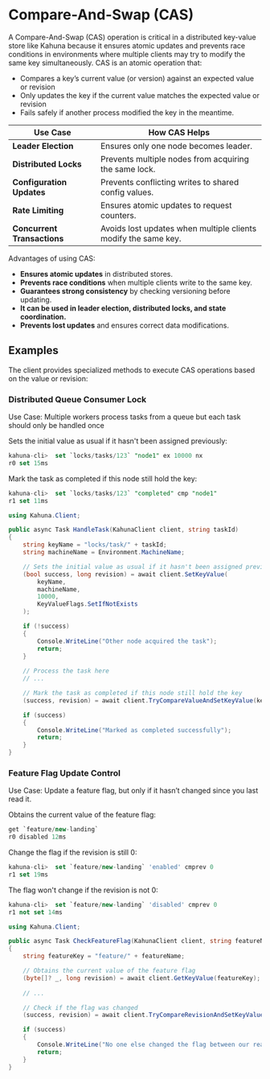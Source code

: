 
# Compare-And-Swap (CAS)


A Compare-And-Swap (CAS) operation is critical in a distributed key-value store like Kahuna because it ensures atomic updates and prevents race conditions in environments where multiple clients may try to modify the same key simultaneously. CAS is an atomic operation that:

 - Compares a key’s current value (or version) against an expected value or revision
 - Only updates the key if the current value matches the expected value or revision
 - Fails safely if another process modified the key in the meantime.

| **Use Case** | **How CAS Helps** |
|-------------|------------------|
| **Leader Election** | Ensures only one node becomes leader. |
| **Distributed Locks** | Prevents multiple nodes from acquiring the same lock. |
| **Configuration Updates** | Prevents conflicting writes to shared config values. |
| **Rate Limiting** | Ensures atomic updates to request counters. |
| **Concurrent Transactions** | Avoids lost updates when multiple clients modify the same key. |

Advantages of using CAS:

- **Ensures atomic updates** in distributed stores.
- **Prevents race conditions** when multiple clients write to the same key.
- **Guarantees strong consistency** by checking versioning before updating.
- **It can be used in leader election, distributed locks, and state coordination.**
- **Prevents lost updates** and ensures correct data modifications.

## Examples

The client provides specialized methods to execute CAS operations based on the value or revision:

### Distributed Queue Consumer Lock

Use Case: Multiple workers process tasks from a queue but each task should only be handled once

<Tabs>
<TabItem value="CLI">

Sets the initial value as usual if it hasn't been assigned previously:

```sql
kahuna-cli>  set `locks/tasks/123` "node1" ex 10000 nx
r0 set 15ms
```

Mark the task as completed if this node still hold the key:

```sql
kahuna-cli>  set `locks/tasks/123` "completed" cmp "node1"
r1 set 11ms
```

</TabItem>
<TabItem value="C#">

```csharp
using Kahuna.Client;

public async Task HandleTask(KahunaClient client, string taskId)
{
    string keyName = "locks/task/" + taskId;
    string machineName = Environment.MachineName;

    // Sets the initial value as usual if it hasn't been assigned previously
    (bool success, long revision) = await client.SetKeyValue(
        keyName, 
        machineName, 
        10000, 
        KeyValueFlags.SetIfNotExists
    );

    if (!success)
    {
        Console.WriteLine("Other node acquired the task");
        return;
    }
    
    // Process the task here
    // ...

    // Mark the task as completed if this node still hold the key
    (success, revision) = await client.TryCompareValueAndSetKeyValue(keyName, "completed", machineName, 0);

    if (success)
    {
        Console.WriteLine("Marked as completed successfully");
        return;
    }
}
```

</TabItem>
</Tabs>

### Feature Flag Update Control

Use Case: Update a feature flag, but only if it hasn’t changed since you last read it.

<Tabs>
<TabItem value="CLI">

Obtains the current value of the feature flag:

```sql
get `feature/new-landing`                 
r0 disabled 12ms
```

Change the flag if the revision is still 0:

```sql
kahuna-cli>  set `feature/new-landing` 'enabled' cmprev 0
r1 set 19ms
```

The flag won't change if the revision is not 0:

```sql
kahuna-cli>  set `feature/new-landing` 'disabled' cmprev 0
r1 not set 14ms
```

</TabItem>
<TabItem value="C#">

```csharp
using Kahuna.Client;

public async Task CheckFeatureFlag(KahunaClient client, string featureName)
{
    string featureKey = "feature/" + featureName;    

    // Obtains the current value of the feature flag
    (byte[]? _, long revision) = await client.GetKeyValue(featureKey);
            
    // ...

    // Check if the flag was changed
    (success, revision) = await client.TryCompareRevisionAndSetKeyValue(featureKey, "enabled", revision);

    if (success)
    {
        Console.WriteLine("No one else changed the flag between our read and write.");
        return;
    }
}
```

</TabItem>
</Tabs>